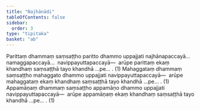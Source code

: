 ```yaml
---
title: "Najhānādi"
tableOfContents: false
sidebar:
  order: 3
type: "tipitaka"
basket: "ab"
---
```



<DynamicBreadcrumb />

<Division number="51">

<Paragraph number="2018">
Parittaṃ dhammaṃ saṃsaṭṭho paritto dhammo uppajjati najhānapaccayā…  namaggapaccayā…  navippayuttapaccayā—  arūpe parittaṃ ekaṃ khandhaṃ saṃsaṭṭhā tayo khandhā …pe… . (1)
</Paragraph>

<Paragraph number="2019">
Mahaggataṃ dhammaṃ saṃsaṭṭho mahaggato dhammo uppajjati navippayuttapaccayā—  arūpe mahaggataṃ ekaṃ khandhaṃ saṃsaṭṭhā tayo khandhā …pe… . (1)
</Paragraph>

<Paragraph number="2020">
Appamāṇaṃ dhammaṃ saṃsaṭṭho appamāṇo dhammo uppajjati navippayuttapaccayā—  arūpe appamāṇaṃ ekaṃ khandhaṃ saṃsaṭṭhā tayo khandhā …pe… . (1)
</Paragraph>
</Division>